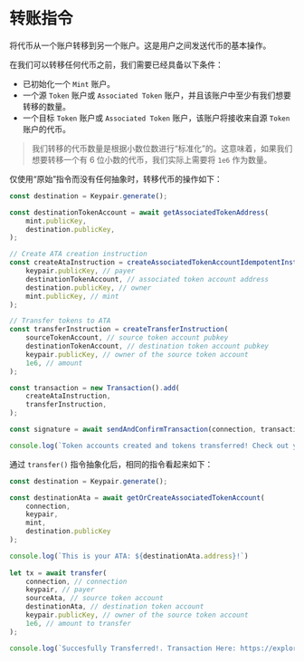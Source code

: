 
# 转账指令

将代币从一个账户转移到另一个账户。这是用户之间发送代币的基本操作。

在我们可以转移任何代币之前，我们需要已经具备以下条件：
- 已初始化一个 `Mint` 账户。
- 一个源 `Token` 账户或 `Associated Token` 账户，并且该账户中至少有我们想要转移的数量。
- 一个目标 `Token` 账户或 `Associated Token` 账户，该账户将接收来自源 `Token` 账户的代币。

> 我们转移的代币数量是根据小数位数进行“标准化”的。这意味着，如果我们想要转移一个有 6 位小数的代币，我们实际上需要将 `1e6` 作为数量。

<ArticleSection name="原始指令" id="raw-instruction" level="h2" />

仅使用“原始”指令而没有任何抽象时，转移代币的操作如下：

```ts
const destination = Keypair.generate();

const destinationTokenAccount = await getAssociatedTokenAddress(
    mint.publicKey,
    destination.publicKey,
);

// Create ATA creation instruction
const createAtaInstruction = createAssociatedTokenAccountIdempotentInstruction(
    keypair.publicKey, // payer
    destinationTokenAccount, // associated token account address
    destination.publicKey, // owner
    mint.publicKey, // mint
);

// Transfer tokens to ATA 
const transferInstruction = createTransferInstruction(
    sourceTokenAccount, // source token account pubkey
    destinationTokenAccount, // destination token account pubkey
    keypair.publicKey, // owner of the source token account
    1e6, // amount
);

const transaction = new Transaction().add(
    createAtaInstruction,
    transferInstruction,
);

const signature = await sendAndConfirmTransaction(connection, transaction, [keypair]);

console.log(`Token accounts created and tokens transferred! Check out your TX here: https://explorer.solana.com/tx/${signature}?cluster=devnet`);
```

<ArticleSection name="抽象指令" id="abstracted-instruction" level="h2" />

通过 `transfer()` 指令抽象化后，相同的指令看起来如下：

```ts
const destination = Keypair.generate();

const destinationAta = await getOrCreateAssociatedTokenAccount(
    connection,
    keypair,
    mint,
    destination.publicKey
);

console.log(`This is your ATA: ${destinationAta.address}!`)
  
let tx = await transfer(
    connection, // connection
    keypair, // payer
    sourceAta, // source token account
    destinationAta, // destination token account
    keypair.publicKey, // owner of the source token account
    1e6, // amount to transfer
);

console.log(`Succesfully Transferred!. Transaction Here: https://explorer.solana.com/tx/${tx}?cluster=devnet`)
```

<ArticleSection name="检查指令" id="checked-instruction" level="h2" />
